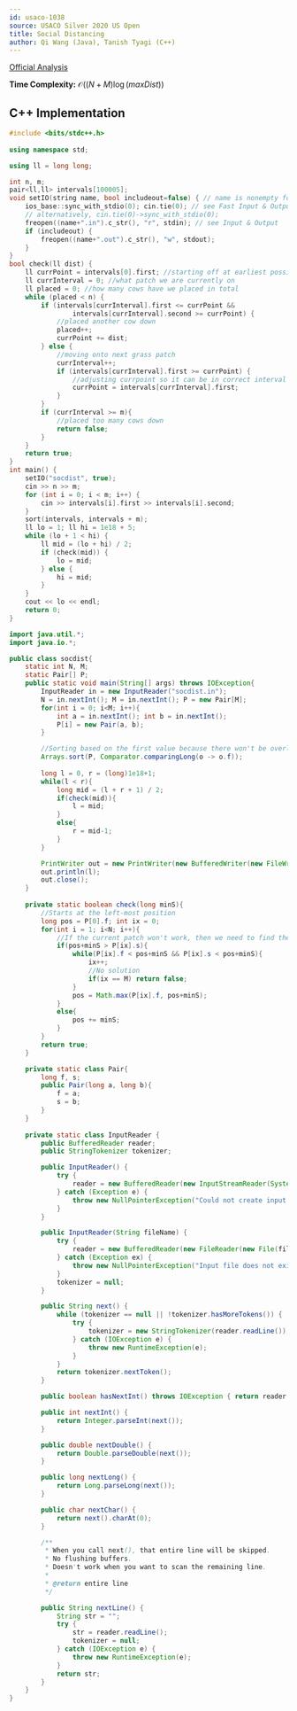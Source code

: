 ```yaml
---
id: usaco-1038
source: USACO Silver 2020 US Open
title: Social Distancing
author: Qi Wang (Java), Tanish Tyagi (C++)
---
```



[Official Analysis](http://www.usaco.org/current/data/sol_socdist_silver_open20.html)

**Time Complexity:** $\mathcal{O}((N+M)\log (maxDist))$

<LanguageSection>
	
<CPPSection>

## C++ Implementation 

```cpp
#include <bits/stdc++.h>
	
using namespace std;

using ll = long long;

int n, m;
pair<ll,ll> intervals[100005];
void setIO(string name, bool includeout=false) { // name is nonempty for USACO file I/O
	ios_base::sync_with_stdio(0); cin.tie(0); // see Fast Input & Output
	// alternatively, cin.tie(0)->sync_with_stdio(0);
	freopen((name+".in").c_str(), "r", stdin); // see Input & Output
	if (includeout) {
		freopen((name+".out").c_str(), "w", stdout);
	}
}
bool check(ll dist) {
	ll currPoint = intervals[0].first; //starting off at earliest possible point
	ll currInterval = 0; //what patch we are currently on
	ll placed = 0; //how many cows have we placed in total
	while (placed < n) {
		if (intervals[currInterval].first <= currPoint && 
				intervals[currInterval].second >= currPoint) {
			//placed another cow down
			placed++;
			currPoint += dist;
		} else {
			//moving onto next grass patch
			currInterval++;
			if (intervals[currInterval].first >= currPoint) {
				//adjusting currpoint so it can be in correct interval (if needed)
				currPoint = intervals[currInterval].first;
			}
		}
		if (currInterval >= m){
			//placed too many cows down
			return false;
		}
	}
	return true;
}
int main() {
	setIO("socdist", true);
	cin >> n >> m;
	for (int i = 0; i < m; i++) {
		cin >> intervals[i].first >> intervals[i].second;
	}
	sort(intervals, intervals + m);
	ll lo = 1; ll hi = 1e18 + 5;
	while (lo + 1 < hi) {
		ll mid = (lo + hi) / 2;
		if (check(mid)) {
			lo = mid;
		} else {
			hi = mid;
		}
	}
	cout << lo << endl;
	return 0;
}
```

</CPPSection>

<JavaSection>

```java
import java.util.*;
import java.io.*;

public class socdist{
	static int N, M;
	static Pair[] P;
	public static void main(String[] args) throws IOException{
		InputReader in = new InputReader("socdist.in");
		N = in.nextInt(); M = in.nextInt(); P = new Pair[M];
		for(int i = 0; i<M; i++){
			int a = in.nextInt(); int b = in.nextInt();
			P[i] = new Pair(a, b);
		}

		//Sorting based on the first value because there won't be overlapping intervals
		Arrays.sort(P, Comparator.comparingLong(o -> o.f));
		
		long l = 0, r = (long)1e18+1;
		while(l < r){
			long mid = (l + r + 1) / 2;
			if(check(mid)){
				l = mid;
			}
			else{
				r = mid-1;
			}
		}

		PrintWriter out = new PrintWriter(new BufferedWriter(new FileWriter("socdist.out")));
		out.println(l);
		out.close();
	}
	
	private static boolean check(long minS){
		//Starts at the left-most position
		long pos = P[0].f; int ix = 0;
		for(int i = 1; i<N; i++){
			//If the current patch won't work, then we need to find the next closest patch that does.
			if(pos+minS > P[ix].s){
				while(P[ix].f < pos+minS && P[ix].s < pos+minS){
					ix++;
					//No solution
					if(ix == M) return false;
				}
				pos = Math.max(P[ix].f, pos+minS);
			}
			else{
				pos += minS;
			}
		}
		return true;
	}

	private static class Pair{
		long f, s;
		public Pair(long a, long b){
			f = a;
			s = b;
		}
	}
	
	private static class InputReader {
		public BufferedReader reader;
		public StringTokenizer tokenizer;

		public InputReader() {
			try {
				reader = new BufferedReader(new InputStreamReader(System.in), 32768);
			} catch (Exception e) {
				throw new NullPointerException("Could not create input stream");
			}
		}

		public InputReader(String fileName) {
			try {
				reader = new BufferedReader(new FileReader(new File(fileName)), 32768);
			} catch (Exception ex) {
				throw new NullPointerException("Input file does not exist! Put it in the project folder.");
			}
			tokenizer = null;
		}

		public String next() {
			while (tokenizer == null || !tokenizer.hasMoreTokens()) {
				try {
					tokenizer = new StringTokenizer(reader.readLine());
				} catch (IOException e) {
					throw new RuntimeException(e);
				}
			}
			return tokenizer.nextToken();
		}

		public boolean hasNextInt() throws IOException { return reader.ready(); }

		public int nextInt() {
			return Integer.parseInt(next());
		}

		public double nextDouble() {
			return Double.parseDouble(next());
		}

		public long nextLong() {
			return Long.parseLong(next());
		}

		public char nextChar() {
			return next().charAt(0);
		}

		/**
		 * When you call next(), that entire line will be skipped.
		 * No flushing buffers.
		 * Doesn't work when you want to scan the remaining line.
		 *
		 * @return entire line
		 */

		public String nextLine() {
			String str = "";
			try {
				str = reader.readLine();
				tokenizer = null;
			} catch (IOException e) {
				throw new RuntimeException(e);
			}
			return str;
		}
	}
}

```
</JavaSection>
</LanguageSection>
